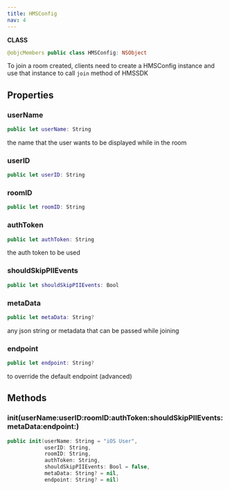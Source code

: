 ```yaml
---
title: HMSConfig
nav: 4
---
```


**CLASS**
```swift
@objcMembers public class HMSConfig: NSObject
```
To join a room created, clients need to create a HMSConfig instance and use that instance to call `join` method of HMSSDK
## Properties
### userName
```swift
public let userName: String
```
the name that the user wants to be displayed while in the room
### userID
```swift
public let userID: String
```
### roomID
```swift
public let roomID: String
```
### authToken
```swift
public let authToken: String
```
the auth token to be used
### shouldSkipPIIEvents
```swift
public let shouldSkipPIIEvents: Bool
```
### metaData
```swift
public let metaData: String?
```
any json string or metadata that can be passed while joining
### endpoint
```swift
public let endpoint: String?
```
to override the default endpoint (advanced)
## Methods
### init(userName:userID:roomID:authToken:shouldSkipPIIEvents:metaData:endpoint:)
```swift
public init(userName: String = "iOS User",
            userID: String,
            roomID: String,
            authToken: String,
            shouldSkipPIIEvents: Bool = false,
            metaData: String? = nil,
            endpoint: String? = nil)
```
